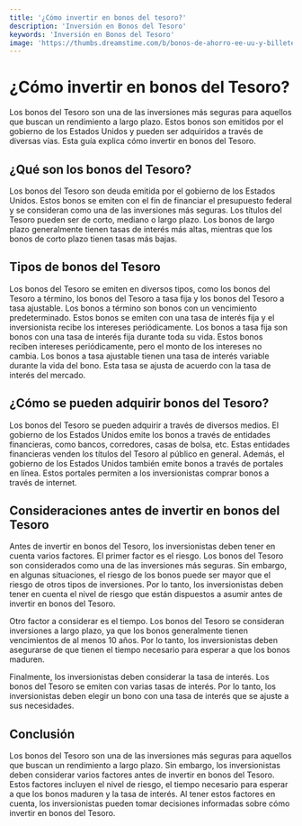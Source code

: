 ```yaml
---
title: '¿Cómo invertir en bonos del tesoro?'
description: 'Inversión en Bonos del Tesoro'
keywords: 'Inversión en Bonos del Tesoro'
image: 'https://thumbs.dreamstime.com/b/bonos-de-ahorro-ee-uu-y-billetes-d%C3%B3lares-que-representan-opciones-inversi%C3%B3n-los-son-valores-deuda-emitidos-por-departamento-del-238390664.jpg'
---
```




# ¿Cómo invertir en bonos del Tesoro? 

Los bonos del Tesoro son una de las inversiones más seguras para aquellos que buscan un rendimiento a largo plazo. Estos bonos son emitidos por el gobierno de los Estados Unidos y pueden ser adquiridos a través de diversas vías. Esta guía explica cómo invertir en bonos del Tesoro.

## ¿Qué son los bonos del Tesoro? 

Los bonos del Tesoro son deuda emitida por el gobierno de los Estados Unidos. Estos bonos se emiten con el fin de financiar el presupuesto federal y se consideran como una de las inversiones más seguras. Los títulos del Tesoro pueden ser de corto, mediano o largo plazo. Los bonos de largo plazo generalmente tienen tasas de interés más altas, mientras que los bonos de corto plazo tienen tasas más bajas.

<ImageAdd source="https://www.finanzasclaras.es/wp-content/uploads/2020/11/pexels-karolina-grabowska-4386396-scaled-e1605297984310.jpg"/>

## Tipos de bonos del Tesoro 

Los bonos del Tesoro se emiten en diversos tipos, como los bonos del Tesoro a término, los bonos del Tesoro a tasa fija y los bonos del Tesoro a tasa ajustable. Los bonos a término son bonos con un vencimiento predeterminado. Estos bonos se emiten con una tasa de interés fija y el inversionista recibe los intereses periódicamente. Los bonos a tasa fija son bonos con una tasa de interés fija durante toda su vida. Estos bonos reciben intereses periódicamente, pero el monto de los intereses no cambia. Los bonos a tasa ajustable tienen una tasa de interés variable durante la vida del bono. Esta tasa se ajusta de acuerdo con la tasa de interés del mercado.

<ImageAdd source="https://oroinformacion.com/wp-content/uploads/2018/10/bonos-del-tesoro-eeuu.jpg"/>

## ¿Cómo se pueden adquirir bonos del Tesoro? 

Los bonos del Tesoro se pueden adquirir a través de diversos medios. El gobierno de los Estados Unidos emite los bonos a través de entidades financieras, como bancos, corredores, casas de bolsa, etc. Estas entidades financieras venden los títulos del Tesoro al público en general. Además, el gobierno de los Estados Unidos también emite bonos a través de portales en línea. Estos portales permiten a los inversionistas comprar bonos a través de internet. 

<ImageAdd source="https://oroinformacion.com/wp-content/uploads/2018/10/bonos-del-tesoro-eeuu.jpg"/>

## Consideraciones antes de invertir en bonos del Tesoro 

Antes de invertir en bonos del Tesoro, los inversionistas deben tener en cuenta varios factores. El primer factor es el riesgo. Los bonos del Tesoro son considerados como una de las inversiones más seguras. Sin embargo, en algunas situaciones, el riesgo de los bonos puede ser mayor que el riesgo de otros tipos de inversiones. Por lo tanto, los inversionistas deben tener en cuenta el nivel de riesgo que están dispuestos a asumir antes de invertir en bonos del Tesoro. 

Otro factor a considerar es el tiempo. Los bonos del Tesoro se consideran inversiones a largo plazo, ya que los bonos generalmente tienen vencimientos de al menos 10 años. Por lo tanto, los inversionistas deben asegurarse de que tienen el tiempo necesario para esperar a que los bonos maduren. 

Finalmente, los inversionistas deben considerar la tasa de interés. Los bonos del Tesoro se emiten con varias tasas de interés. Por lo tanto, los inversionistas deben elegir un bono con una tasa de interés que se ajuste a sus necesidades. 

<ImageAdd source="https://images.cointelegraph.com/images/840_aHR0cHM6Ly9zMy5jb2ludGVsZWdyYXBoLmNvbS9zdG9yYWdlL3VwbG9hZHMvdmlldy9iNjViYmEyODczNTZhZWVmNWIxMzMyNzlhODcyNjg5ZS5qcGc=.jpg"/>

## Conclusión 

Los bonos del Tesoro son una de las inversiones más seguras para aquellos que buscan un rendimiento a largo plazo. Sin embargo, los inversionistas deben considerar varios factores antes de invertir en bonos del Tesoro. Estos factores incluyen el nivel de riesgo, el tiempo necesario para esperar a que los bonos maduren y la tasa de interés. Al tener estos factores en cuenta, los inversionistas pueden tomar decisiones informadas sobre cómo invertir en bonos del Tesoro. 

<ImageAdd source="https://s.yimg.com/ny/api/res/1.2/o6K_fJT.XJRismOz_zNwIw--/YXBwaWQ9aGlnaGxhbmRlcjt3PTk2MDtoPTY0MA--/https://s.yimg.com/uu/api/res/1.2/6TohvFvU765PZLBCIKqAYg--~B/aD01MzM7dz04MDA7YXBwaWQ9eXRhY2h5b24-/https://media.zenfs.com/es/reuters.com/aac314a5a3f80e95e9f64f26b32c4398"/>